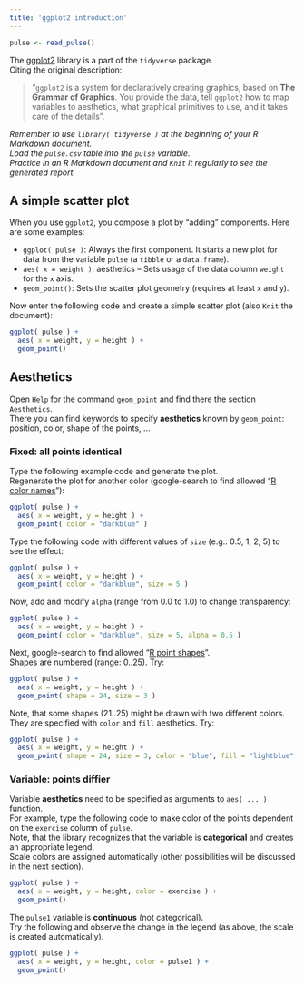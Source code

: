 ```yaml
---
title: 'ggplot2 introduction'
---
```


```r
pulse <- read_pulse() 
```

The [ggplot2](https://ggplot2.tidyverse.org/) library is a part of the `tidyverse` package.\
Citing the original description:

> "`ggplot2` is a system for declaratively creating graphics, based on **The Grammar of Graphics**. You provide the data, tell `ggplot2` how to map variables to aesthetics, what graphical primitives to use, and it takes care of the details".

*Remember to use `library( tidyverse )` at the beginning of your R Markdown document.*\
*Load the `pulse.csv` table into the `pulse` variable.*\
*Practice in an R Markdown document and `Knit` it regularly to see the generated report.*

## A simple scatter plot

When you use `ggplot2`, you compose a plot by "adding" components. Here are some examples:

-   `ggplot( pulse )`: Always the first component. It starts a new plot for data from the variable `pulse` (a `tibble` or a `data.frame`).
-   `aes( x = weight )`: aesthetics -- Sets usage of the data column `weight` for the `x` axis.
-   `geom_point()`: Sets the scatter plot geometry (requires at least `x` and `y`).

Now enter the following code and create a simple scatter plot (also `Knit` the document):

```r
ggplot( pulse ) +
  aes( x = weight, y = height ) +
  geom_point()
```

## Aesthetics

Open `Help` for the command `geom_point` and find there the section `Aesthetics`.\
There you can find keywords to specify **aesthetics** known by `geom_point`: position, color, shape of the points, ...

### Fixed: all points identical

Type the following example code and generate the plot.\
Regenerate the plot for another color (google-search to find allowed "[R color names](https://www.google.com/search?q=R+color+names)"):

```r
ggplot( pulse ) +
  aes( x = weight, y = height ) +
  geom_point( color = "darkblue" )
```

Type the following code with different values of `size` (e.g.: 0.5, 1, 2, 5) to see the effect:

```r
ggplot( pulse ) +
  aes( x = weight, y = height ) +
  geom_point( color = "darkblue", size = 5 )
```

Now, add and modify `alpha` (range from 0.0 to 1.0) to change transparency:

```r
ggplot( pulse ) +
  aes( x = weight, y = height ) +
  geom_point( color = "darkblue", size = 5, alpha = 0.5 )
```

Next, google-search to find allowed "[R point shapes](https://www.google.com/search?q=R+point+shapes)".\
Shapes are numbered (range: 0..25). Try:

```r
ggplot( pulse ) +
  aes( x = weight, y = height ) +
  geom_point( shape = 24, size = 3 )
```

Note, that some shapes (21..25) might be drawn with two different colors.\
They are specified with `color` and `fill` aesthetics. Try:

```r
ggplot( pulse ) +
  aes( x = weight, y = height ) +
  geom_point( shape = 24, size = 3, color = "blue", fill = "lightblue" )
```

### Variable: points diffier

Variable **aesthetics** need to be specified as arguments to `aes( ... )` function.\
For example, type the following code to make color of the points dependent on the `exercise` column of `pulse`.\
Note, that the library recognizes that the variable is **categorical** and creates an appropriate legend.\
Scale colors are assigned automatically (other possibilities will be discussed in the next section).

```r
ggplot( pulse ) +
  aes( x = weight, y = height, color = exercise ) +
  geom_point()
```


The `pulse1` variable is **continuous** (not categorical).\
Try the following and observe the change in the legend (as above, the scale is created automatically).

```r
ggplot( pulse ) +
  aes( x = weight, y = height, color = pulse1 ) +
  geom_point()
```
